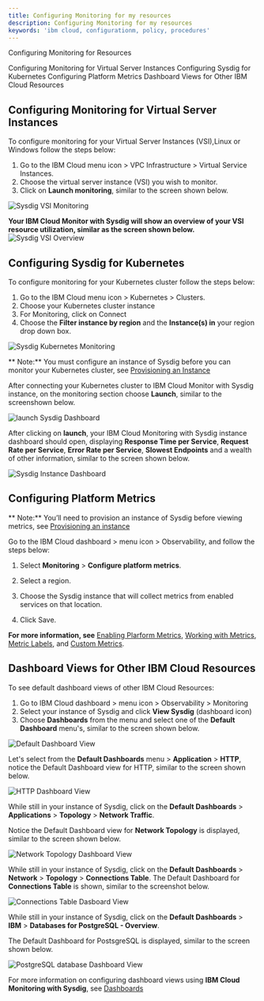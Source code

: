 ```yaml
---
title: Configuring Monitoring for my resources
description: Configuring Monitoring for my resources
keywords: 'ibm cloud, configurationm, policy, procedures'
---
```


<PageDescription>

Configuring Monitoring for Resources

</PageDescription>


<AnchorLinks small>
  <AnchorLink>Configuring Monitoring for Virtual Server Instances</AnchorLink>
  <AnchorLink>Configuring Sysdig for Kubernetes</AnchorLink>
  <AnchorLink>Configuring Platform Metrics</AnchorLink>
  <AnchorLink>Dashboard Views for Other IBM Cloud Resources</AnchorLink>
</AnchorLinks>

## Configuring Monitoring for Virtual Server Instances
 
To configure monitoring for your Virtual Server Instances (VSI),Linux or Windows follow the steps below:
1. Go to the IBM Cloud menu icon > VPC Infrastructure >  Virtual Service Instances. 
2. Choose the virtual server instance (VSI) you wish to monitor. 
3. Click on **Launch monitoring**, similar to the screen shown below. 

![Sysdig VSI Monitoring](./images/vsi-monitor2.png)



**Your IBM Cloud Monitor with Sysdig will show an overview of your VSI resource utilization, similar as the screen shown below.**
![Sysdig VSI Overview](./images/sysdig_vsi_dash.png)

## Configuring Sysdig for Kubernetes

To configure monitoring for your Kubernetes cluster follow the steps below:
1. Go to the IBM Cloud menu icon > Kubernetes >  Clusters. 
2. Choose your Kubernetes cluster instance 
3. For Monitoring, click on Connect
4. Choose the **Filter instance by region** and the **Instance(s) in** your region drop down box. 

![Sysdig Kubernetes Monitoring](./images/connect2.png)

<InlineNotification>

** Note:** You must configure an instance of Sysdig before you can monitor your Kubernetes cluster, see [Provisioning an Instance](https://cloud.ibm.com/docs/Monitoring-with-Sysdig?topic=Sysdig-provision)

</InlineNotification>

After connecting your Kubernetes cluster to IBM Cloud Monitor with Sysdig instance, on the monitoring section choose **Launch**, similar to the screenshown below.

![launch Sysdig Dashboard](./images/launch.png)

After clicking on **launch**, your IBM Cloud Monitoring with Sysdig instance dashboard should open, displaying **Response Time per Service**, **Request Rate per Service**, **Error Rate per Service**, **Slowest Endpoints** and a wealth of other information, similar to the screen shown below.

![Sysdig Instance Dashboard](./images/sysdig_instance_dash.png)

## Configuring Platform Metrics
** Note:** You’ll need to provision an instance of Sysdig before viewing metrics, see [Provisioning an instance](https://cloud.ibm.com/docs/Monitoring-with-Sysdig?topic=Sysdig-provision)

Go to the IBM Cloud dashboard > menu icon > Observability, and follow the steps below: 

1. Select **Monitoring** > **Configure platform metrics**.

2. Select a region.

3. Choose the Sysdig instance that will collect metrics from enabled services on that location.

4. Click Save.

<InlineNotification>

**For more information, see** [Enabling Plarform Metrics](https://cloud.ibm.com/docs/Monitoring-with-Sysdig?topic=Sysdig-platform_metrics_enabling), [Working with Metrics](https://cloud.ibm.com/docs/Monitoring-with-Sysdig?topic=Sysdig-metrics), [Metric Labels](https://cloud.ibm.com/docs/Monitoring-with-Sysdig?topic=Sysdig-metrics#metrics_labels), and [Custom Metrics](https://cloud.ibm.com/docs/Monitoring-with-Sysdig?topic=Sysdig-metrics#metrics_custom).

</InlineNotification>

## Dashboard Views for Other IBM Cloud Resources 

To see default dashboard views of other IBM Cloud Resources:
1. Go to IBM Cloud dashboard > menu icon > Observability > Monitoring
2. Select your instance of Sysdig and click **View Sysdig** (dashboard icon)
3. Choose **Dashboards** from the menu and select one of the **Default Dashboard** menu's, similar to the screen shown below. 

![Default Dashboard View](./images/choose_dashboard.png)

Let's select from the **Default Dashboards** menu > **Application** > **HTTP**, notice the Default Dashboard view for HTTP, similar to the screen shown below.

![HTTP Dashboard View](./images/http_dash.png)

While still in your instance of Sysdig, click on the **Default Dashboards** > **Applications** > **Topology** > **Network Traffic**. 

Notice the Default Dashboard view for **Network Topology** is displayed, similar to the screen shown below.

![Network Topology Dashboard View](./images/network_topology.png)

While still in your instance of Sysdig, click on the **Default Dashboards** > **Network** > **Topology** > **Connections Table**.
The Default Dashboard for **Connections Table** is shown, similar to the screenshot below. 

![Connections Table Dasboard View](./images/connection_table.png)

While still in your instance of Sysdig, click on the **Default Dashboards** > **IBM** > **Databases for PostgreSQL - Overview**. 

The Default Dashboard for PostsgreSQL is displayed, similar to the screen shown below. 

![PostgreSQL database Dashboard View](./images/postgresql.png)

For more information on configuring dashboard views using **IBM Cloud Monitoring with Sysdig**, see [Dashboards](https://docs.sysdig.com/en/dashboards.html)